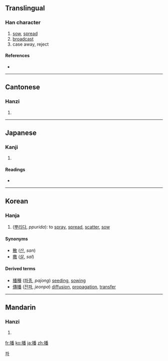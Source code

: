 ==Translingual==

===Han character===
{{Han char|rn=64|rad=手|as=12|sn=15|four=5206<sub>9</sub>|canj=手竹木田 (QHDW)|ids=⿰[[扌]][[番]]}}

# [[sow]], [[spread]]
# [[broadcast]]
# case away, reject

====References====
* {{Han ref|kx=0456.150|dkj=12747|dj=0805.110|hdz=31960.120|uh=64AD|ud=25773|bh=BCBD|bd=48317}}

----

==Cantonese==

===Hanzi===
{{yue-hanzi|jyut=|y=bo3}}

# {{defn|Cantonese|sort=手12}}

----

==Japanese==

===Kanji===
{{ja-kanji|grade=|rs=手12}}

# {{defn|Japanese|sort=手12}}

====Readings====
* {{ja-readings|on=[[は]] (ha)|kun=[[まく]] (maku)}}

----

==Korean==

===Hanja===
{{ko-hanja|hangeul=파|eumhun=|rv=pa|mr=p'a|y=pha}}

# ([[뿌리다]], ''ppurida''): to [[spray]], [[spread]], [[scatter]], [[sow]]  

====Synonyms====
* [[散]] ([[산]], ''san'')
* [[撒]] ([[살]], ''sal'')

====Derived terms====
* [[播種]] ([[파종]], ''pajong'') [[seed]]ing, [[sow]]ing  
* [[傳播]] ([[전파]], ''jeonpa'') [[diffusion]], [[propagation]], [[transfer]]

[[Category:Hanja readings|파]]

----

==Mandarin==

===Hanzi===
{{cmn-hanzi|pin=[[bò]] ([[bo4]]),[[bō]] ([[bo1]]),[[bǒ]] ([[bo3]])|wg=po<sup>4</sup>}}

# {{defn|Mandarin|sort=手12}}

[[fr:播]]
[[ko:播]]
[[ja:播]]
[[zh:播]]
